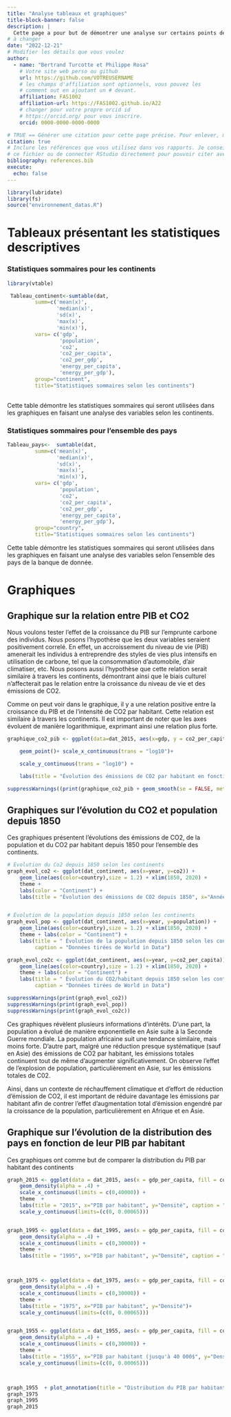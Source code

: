 ```yaml
---
title: "Analyse tableaux et graphiques"
title-block-banner: false
description: | 
  Cette page a pour but de démontrer une analyse sur certains points de la banque de données par l'entremise de tableaux et de graphiques.
# à changer
date: "2022-12-21"
# Modifier les détails que vous voulez
author:
  - name: "Bertrand Turcotte et Philippe Rosa"
    # Votre site web perso ou github
    url: https://github.com/VOTREUSERNAME
    # les champs d'affiliation sont optionnels, vous pouvez les
    # comment out en ajoutant un # devant.
    affiliation: FAS1002
    affiliation-url: https://FAS1002.github.io/A22
    # changer pour votre propre orcid id
    # https://orcid.org/ pour vous inscrire.
    orcid: 0000-0000-0000-0000

# TRUE == Générer une citation pour cette page précise. Pour enlever, mettre false.
citation: true
# Inclure les références que vous utilisez dans vos rapports. Je conseille Zotero pour construire
# ce fichier ou de connecter RStudio directement pour pouvoir citer avec @nom-de-reference.
bibliography: references.bib
execute: 
  echo: false
---
```


```r
library(lubridate)
library(fs)
source("environnement_datas.R")
```

# Tableaux présentant les statistiques descriptives

### Statistiques sommaires pour les continents

```r
library(vtable)

 Tableau_continent<-sumtable(dat,
         summ=c('mean(x)',
                'median(x)',
                'sd(x)',
                'max(x)',
                'min(x)'),
         vars= c('gdp',
                 'population',
                 'co2',
                 'co2_per_capita',
                 'co2_per_gdp',
                 'energy_per_capita',
                 'energy_per_gdp'),
         group="continent",
         title="Statistiques sommaires selon les continents") 
          
```

Cette table démontre les statistiques sommaires qui seront utilisées dans les graphiques en faisant une analyse des variables selon les continents.

### Statistiques sommaires pour l'ensemble des pays

```r
Tableau_pays<-  sumtable(dat,
         summ=c('mean(x)',
                'median(x)',
                'sd(x)',
                'max(x)',
                'min(x)'),
         vars= c('gdp',
                 'population',
                 'co2',
                 'co2_per_capita',
                 'co2_per_gdp',
                 'energy_per_capita',
                 'energy_per_gdp'),
         group="country",
         title="Statistiques sommaires selon les continents") 
```

Cette table démontre les statistiques sommaires qui seront utilisées dans les graphiques en faisant une analyse des variables selon l'ensemble des pays de la banque de donnée.

# Graphiques

## Graphique sur la relation entre PIB et CO2

Nous voulons tester l'effet de la croissance du PIB sur l'emprunte carbone des individus. Nous posons l'hypothèse que les deux variables seraient positivement correlé. En effet, un accroissement du niveau de vie (PIB) amenerait les individus à entreprendre des styles de vies plus intensifs en utilisation de carbone, tel que la consommation d'automobile, d'air climatiser, etc. Nous posons aussi l'hypothèse que cette relation serait similaire à travers les continents, démontrant ainsi que le biais culturel n'affecterait pas le relation entre la croissance du niveau de vie et des émissions de CO2.

Comme on peut voir dans le graphique, il y a une relation positive entre la croissance du PIB et de l'intensité de CO2 par habitant. Cette relation est similaire à travers les continents. Il est important de noter que les axes évoluent de manière logarithmique, exprimant ainsi une relation plus forte.

```r

graphique_co2_pib <- ggplot(data=dat_2015, aes(x=gdp, y = co2_per_capita, color = continent)) +

    geom_point()+ scale_x_continuous(trans = "log10")+

    scale_y_continuous(trans = "log10") +

    labs(title = "Évolution des émissions de CO2 par habitant en fonction du PIB en 2015", x="PIB", y="CO2 par PIB", caption = "Données tirées de World in Data") + theme

suppressWarnings((print(graphique_co2_pib + geom_smooth(se = FALSE, method = lm)))) 
```

## Graphiques sur l'évolution du CO2 et population depuis 1850

Ces graphiques présentent l'évolutions des émissions de CO2, de la population et du CO2 par habitant depuis 1850 pour l'ensemble des continents.

```r
# Évolution du Co2 depuis 1850 selon les continents
graph_evol_co2 <- ggplot(dat_continent, aes(x=year, y=co2)) +
    geom_line(aes(color=country),size = 1.2) + xlim(1850, 2020) +
    theme +
    labs(color = "Continent") +
    labs(title = "Évolution des émissions de CO2 depuis 1850", x="Année", y="CO2 (spécifier)",caption = "Données tirées de World in Data")


# Évolution de la population depuis 1850 selon les continents
graph_evol_pop <- ggplot(dat_continent, aes(x=year, y=population)) +
    geom_line(aes(color=country),size = 1.2) + xlim(1850, 2020) +
    theme + labs(color = "Continent") +
    labs(title = " Évolution de la population depuis 1850 selon les continents", x="Année", y="Population",
         caption = "Données tirées de World in Data")

graph_evol_co2c <- ggplot(dat_continent, aes(x=year, y=co2_per_capita)) +
    geom_line(aes(color=country),size = 1.2) + xlim(1850, 2020) +
    theme + labs(color = "Continent") +
    labs(title = " Évolution du CO2/habitant depuis 1850 selon les continents", x="Année", y="CO2 par habitants",
         caption = "Données tirées de World in Data")

suppressWarnings(print(graph_evol_co2))
suppressWarnings(print(graph_evol_pop))
suppressWarnings(print(graph_evol_co2c))

```

Ces graphiques révèlent plusieurs informations d'intérêts. D'une part, la population a évolué de manière exponentielle en Asie suite à la Seconde Guerre mondiale. La population africaine suit une tendance similaire, mais moins forte. D'autre part, malgré une réduction presque systématique (sauf en Asie) des émissions de CO2 par habitant, les émissions totales continuent tout de même d'augmenter significativement. On observe l'effet de l'explosion de population, particulièrement en Asie, sur les émissions totales de C02.

Ainsi, dans un contexte de réchauffement climatique et d'effort de réduction d'émission de CO2, il est important de réduire davantage les émissions par habitant afin de contrer l'effet d'augmentation total d'émission engendré par la croissance de la population, particulièrement en Afrique et en Asie.

## Graphique sur l'évolution de la distribution des pays en fonction de leur PIB par habitant

Ces graphiques ont comme but de comparer la distribution du PIB par habitant des continents

```r
graph_2015 <- ggplot(data = dat_2015, aes(x = gdp_per_capita, fill = continent)) +
    geom_density(alpha = .4) +
    scale_x_continuous(limits = c(0,40000)) +
    theme  +
    labs(title = "2015", x="PIB par habitant", y="Densité", caption = "Données tirées de World in Data") + 
    scale_y_continuous(limits=(c(0, 0.00065)))


graph_1995 <- ggplot(data = dat_1995, aes(x = gdp_per_capita, fill = continent)) +
    geom_density(alpha = .4) +
    scale_x_continuous(limits = c(0,30000)) +
    theme +
    labs(title = "1995", x="PIB par habitant", y="Densité", caption = "Océanie contient Australie et N-Z") + scale_y_continuous(limits=(c(0, 0.00065)))



graph_1975 <- ggplot(data = dat_1975, aes(x = gdp_per_capita, fill = continent)) +
    geom_density(alpha = .4) +
    scale_x_continuous(limits = c(0,30000)) +
    theme +
    labs(title = "1975", x="PIB par habitant", y="Densité")+
    scale_y_continuous(limits=(c(0, 0.00065)))


graph_1955 <- ggplot(data = dat_1955, aes(x = gdp_per_capita, fill = continent)) +
    geom_density(alpha = .4) +
    scale_x_continuous(limits = c(0,30000)) +
    theme +
    labs(title = "1955", x="PIB par habitant (jusqu'à 40 000$", y="Densité") + 
    scale_y_continuous(limits=(c(0, 0.00065)))



graph_1955  + plot_annotation(title = "Distribution du PIB par habitant à chaque 20 ans depuis 1955")
graph_1975
graph_1995
graph_2015
```
